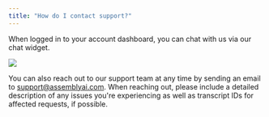 ```yaml
---
title: "How do I contact support?"
---
```


When logged in to your account dashboard, you can chat with us via our chat widget.

<Frame>
  <img src="/assets/img/faq/support.png" />
</Frame>

You can also reach out to our support team at any time by sending an email to [support@assemblyai.com](mailto:support@assemblyai.com). When reaching out, please include a detailed description of any issues you're experiencing as well as transcript IDs for affected requests, if possible.
